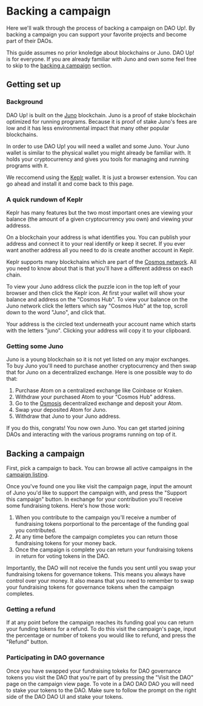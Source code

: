 # Backing a campaign

Here we'll walk through the process of backing a campaign on DAO
Up!. By backing a campaign you can support your favorite projects and
become part of their DAOs.

This guide assumes no prior knoledge about blockchains or Juno. DAO
Up! is for everyone. If you are already familiar with Juno and own
some feel free to skip to the [backing a
campaign](#backing-a-campaign) section.

## Getting set up

### Background

DAO Up! is built on the [Juno](https://junonetwork.io)
blockchain. Juno is a proof of stake blockchain optimized for running
programs. Because it is proof of stake Juno's fees are low and it has
less environmental impact that many other popular blockchains.

In order to use DAO Up! you will need a wallet and some Juno. Your
Juno wallet is similar to the physical wallet you might already be
familiar with. It holds your cryptocurrency and gives you tools for
managing and running programs with it.

We reccomend using the [Keplr](https://keplr.app) wallet. It is just a
browser extension. You can go ahead and install it and come back to
this page.

### A quick rundown of Keplr

Keplr has many features but the two most important ones are viewing
your balance (the amount of a given cryptocurrency you own) and
viewing your addresss.

On a blockchain your address is what identifies you. You can publish
your address and connect it to your real identify or keep it
secret. If you ever want another address all you need to do is create
another account in Keplr.

Keplr supports many blockchains which are part of the [Cosmos
network](https://cosmos.network/). All you need to know about that is
that you'll have a different address on each chain.

To view your Juno address click the puzzle icon in the top left of
your browser and then click the Keplr icon. At first your wallet will
show your balance and address on the "Cosmos Hub". To view your
balance on the Juno network click the letters which say "Cosmos Hub"
at the top, scroll down to the word "Juno", and click that.

Your address is the circled text underneath your account name which
starts with the letters "juno". Clicking your address will copy it to
your clipboard.

### Getting some Juno

Juno is a young blockchain so it is not yet listed on any major
exchanges. To buy Juno you'll need to purchase another cryptocurrency
and then swap that for Juno on a decentralized exchange. Here is one
possible way to do that:

1. Purchase Atom on a centralized exchange like Coinbase or Kraken.
2. Withdraw your purchased Atom to your "Cosmos Hub" address.
3. Go to the [Osmosis](https://osmosis.zone) decentralized exchange
   and deposit your Atom.
4. Swap your deposited Atom for Juno.
5. Withdraw that Juno to your Juno address.

If you do this, congrats! You now own Juno. You can get started
joining DAOs and interacting with the various programs running on top
of it.

## Backing a campaign

First, pick a campaign to back. You can browse all active campaigns in
the [campaign listing](https://daoup.zone/campaigns).

Once you've found one you like visit the campaign page, input the
amount of Juno you'd like to support the campaign with, and press the
"Support this campaign" button. In exchange for your contribution
you'll receive some fundraising tokens. Here's how those work:

1. When you contribute to the campaign you'll receive a number of
   fundraising tokens porportional to the percentage of the funding
   goal you contributed.
2. At any time before the campaign completes you can return those
   fundraising tokens for your money back.
3. Once the campaign is complete you can return your fundraising
   tokens in return for voting tokens in the DAO.

Importantly, the DAO will not receive the funds you sent until you
swap your fundraising tokens for governance tokens. This means you
always have control over your money. It also means that you need to
remember to swap your fundraising tokens for governance tokens when
the campaign completes.

### Getting a refund

If at any point before the campaign reaches its funding goal you can
return your funding tokens for a refund. To do this visit the
campaign's page, input the percentage or number of tokens you would
like to refund, and press the "Refund" button.

### Participating in DAO governance

Once you have swapped your fundraising tokeks for DAO governance
tokens you visit the DAO that you're part of by pressing the "Visit
the DAO" page on the campaign view page. To vote in a DAO DAO DAO you
will need to stake your tokens to the DAO. Make sure to follow the
prompt on the right side of the DAO DAO UI and stake your tokens.
